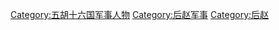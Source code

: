 [[Category:五胡十六国军事人物|Category:五胡十六国军事人物]]
[[Category:后赵军事|Category:后赵军事]]
[[Category:后赵|Category:后赵]]